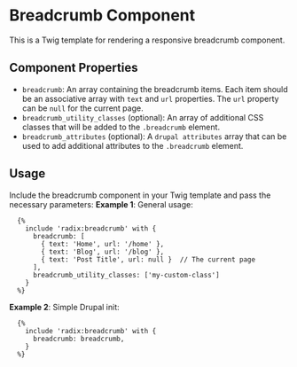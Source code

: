 # Breadcrumb Component

This is a Twig template for rendering a responsive breadcrumb component.

## Component Properties

- `breadcrumb`: An array containing the breadcrumb items. Each item should be an associative array with `text` and `url` properties. The `url` property can be `null` for the current page.
- `breadcrumb_utility_classes` (optional): An array of additional CSS classes that will be added to the `.breadcrumb` element.
- `breadcrumb_attributes` (optional): A `drupal attributes` array that can be used to add additional attributes to the `.breadcrumb` element.

## Usage

Include the breadcrumb component in your Twig template and pass the necessary parameters:
**Example 1**: General usage:
```twig
  {%
    include 'radix:breadcrumb' with {
      breadcrumb: [
        { text: 'Home', url: '/home' },
        { text: 'Blog', url: '/blog' },
        { text: 'Post Title', url: null }  // The current page
      ],
      breadcrumb_utility_classes: ['my-custom-class']
    }
  %}
```
**Example 2**: Simple Drupal init:
```twig
  {%
    include 'radix:breadcrumb' with {
      breadcrumb: breadcrumb,
    }
  %}
```
